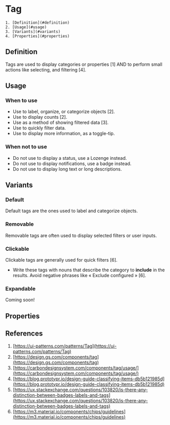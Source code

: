 

<Meta of={TagStories} />

# Tag
    1. [Definition](#definition)
    2. [Usage](#usage)
    3. [Variants](#variants)
    4. [Properties](#properties)

## Definition
Tags are used to display categories or properties [1] AND to perform small actions like selecting, and filtering [4]. 
<Canvas of={TagStories.Default} />

## Usage

### When to use 
- Use to label, organize, or categorize objects [2].
- Use to display counts [2].
- Use as a method of showing filtered data [3].
- Use to quickly filter data.
- Use to display more information, as a toggle-tip.

### When not to use 
- Do not use to display a status, use a Lozenge instead.
- Do not use to display notifications, use a badge instead.
- Do not use to display long text or long descriptions.

## Variants

### Default
Default tags are the ones used to label and categorize objects. 
<Canvas of={TagStories.Default} />

### Removable
Removable tags are often used to display selected filters or user inputs. 
<Canvas of={TagStories.Removable} />

### Clickable
Clickable tags are generally used for quick filters [6]. 
- Write these tags with nouns that describe the category to **include** in the results. Avoid negative phrases like « Exclude configured » [6].
<Canvas of={TagStories.Clickable} />

### Expandable
Coming soon!

## Properties
<ArgTypes of={Tag} />

## References
1. [https://ui-patterns.com/patterns/Tag](https://ui-patterns.com/patterns/Tag)
2. [https://design.gs.com/components/tag](https://design.gs.com/components/tag)
3. [https://carbondesignsystem.com/components/tag/usage/](https://carbondesignsystem.com/components/tag/usage/)
4. [https://blog.prototypr.io/design-guide-classifying-items-db5b121985d](https://blog.prototypr.io/design-guide-classifying-items-db5b121985d)
5. [https://ux.stackexchange.com/questions/103820/is-there-any-distinction-between-badges-labels-and-tags](https://ux.stackexchange.com/questions/103820/is-there-any-distinction-between-badges-labels-and-tags)
6. [https://m3.material.io/components/chips/guidelines](https://m3.material.io/components/chips/guidelines)
